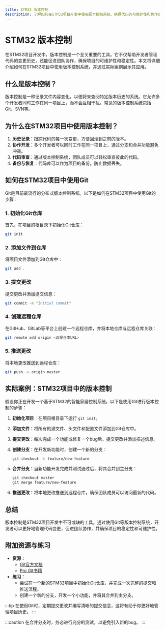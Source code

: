 ```yaml
---
title: STM32 版本控制
description: 了解如何在STM32项目开发中使用版本控制系统，确保代码的可维护性和协作效率。
---
```


# STM32 版本控制

在STM32项目开发中，版本控制是一个至关重要的工具。它不仅帮助开发者管理代码的变更历史，还能促进团队协作，确保项目的可维护性和稳定性。本文将详细介绍如何在STM32项目中使用版本控制系统，并通过实际案例展示其应用。

## 什么是版本控制？

版本控制是一种记录文件内容变化，以便将来查阅特定版本历史的系统。它允许多个开发者同时工作在同一项目上，而不会互相干扰。常见的版本控制系统包括Git、SVN等。

## 为什么在STM32项目中使用版本控制？

1. **历史记录**：跟踪代码的每一次变更，方便回滚到之前的版本。
2. **协作开发**：多个开发者可以同时工作在同一项目上，通过分支和合并功能避免冲突。
3. **代码审查**：通过版本控制系统，团队成员可以轻松审查彼此的代码。
4. **备份与恢复**：代码库可以作为项目的备份，防止数据丢失。

## 如何在STM32项目中使用Git

Git是目前最流行的分布式版本控制系统。以下是如何在STM32项目中使用Git的步骤：

### 1. 初始化Git仓库

首先，在项目的根目录下初始化Git仓库：

```bash
git init
```

### 2. 添加文件到仓库

将项目文件添加到Git仓库中：

```bash
git add .
```

### 3. 提交更改

提交更改并添加提交信息：

```bash
git commit -m "Initial commit"
```

### 4. 创建远程仓库

在GitHub、GitLab等平台上创建一个远程仓库，并将本地仓库与远程仓库关联：

```bash
git remote add origin <远程仓库URL>
```

### 5. 推送更改

将本地更改推送到远程仓库：

```bash
git push -u origin master
```

## 实际案例：STM32项目中的版本控制

假设你正在开发一个基于STM32的智能家居控制系统。以下是使用Git进行版本控制的步骤：

1. **初始化项目**：在项目根目录下运行 `git init`。
2. **添加文件**：将所有的源文件、头文件和配置文件添加到Git仓库中。
3. **提交更改**：每次完成一个功能或修复一个bug后，提交更改并添加描述信息。
4. **创建分支**：在开发新功能时，创建一个新的分支：

   ```bash
   git checkout -b feature/new-feature
   ```

5. **合并分支**：当新功能开发完成并测试通过后，将其合并到主分支：

   ```bash
   git checkout master
   git merge feature/new-feature
   ```

6. **推送更改**：将本地更改推送到远程仓库，确保团队成员可以访问最新的代码。

## 总结

版本控制是STM32项目开发中不可或缺的工具。通过使用Git等版本控制系统，开发者可以更好地管理代码变更，促进团队协作，并确保项目的稳定性和可维护性。

## 附加资源与练习

- **资源**：
  - [Git官方文档](https://git-scm.com/doc)
  - [Pro Git书籍](https://git-scm.com/book/en/v2)
- **练习**：
  - 尝试在一个新的STM32项目中初始化Git仓库，并完成一次完整的提交和推送流程。
  - 创建一个新的分支，开发一个小功能，并将其合并到主分支。

:::tip
在使用Git时，定期提交更改并编写清晰的提交信息，这将有助于你更好地管理项目历史。
:::

:::caution
在合并分支时，务必进行充分的测试，以避免引入新的bug。
:::